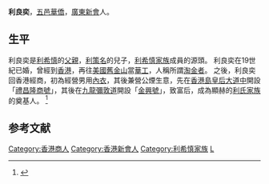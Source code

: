 {{onesource|time=2018-10-20T16:04:59+00:00}}
'''利良奕'''，[[五邑|五邑]][[華僑|華僑]]，[[廣東|廣東]][[新會|新會]]人。 

==生平==
利良奕是[[利希慎|利希慎]]的[[父親|父親]]，[[利策名|利策名]]的兒子，[[利希慎家族|利希慎家族]]成員的源頭。 利良奕在19世紀已婚，曾經到[[香港|香港]]，再往[[美國|美國]][[舊金山|舊金山]]當[[華工|華工]]，人稱所謂[[淘金者|淘金者]]。 之後，利良奕回香港經商，初為經營男用[[內衣|內衣]]，其後兼營公煙生意，先在[[香港島|香港島]][[皇后大道中|皇后大道中]]開設「[[禮昌隆商號|禮昌隆商號]]」，其後在[[九龍|九龍]][[彌敦道|彌敦道]]開設「[[金興號|金興號]]」，致富后，成為顯赫的[[利希慎家族|利氏家族]]的奠基人。 <ref>{{Cite web |url=http://wylib.jiangmen.gd.cn/jmhq/list.asp?id=334 |title=五邑华侨歷史'''利良奕''' |accessdate=2007-07-05 |archive-date=2007-10-08 |archive-url=https://web.archive.org/web/20071008124055/http://wylib.jiangmen.gd.cn/jmhq/list.asp?id=334 |dead-url=yes }}</ref>

==参考文献==
<div class="references-small">
<references />
</div>

{{希慎興業}}
{{DEFAULTSORT:L}}
[[Category:香港商人|Category:香港商人]]
[[Category:香港新會人|Category:香港新會人]]
[[Category:利希慎家族|Category:利希慎家族]]
[[Category:利姓|L]]
